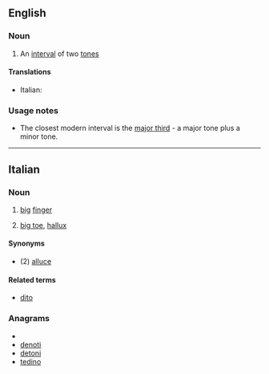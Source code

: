 ==English==

===Noun===
{{en-noun}}

# {{obsolete|music}} An [[interval]] of two [[tone]]s

====Translations====
{{trans-top|ditone}}
* Italian: {{t-|it|ditono|m}}
{{trans-mid}}
{{trans-bottom}}

===Usage notes===
* The closest modern interval is the [[major third]] - a major tone plus a minor tone.

----

==Italian==

===Noun===
{{it-noun|diton|m|e|i}}

# [[big]] [[finger]]
# {{familiar|lang=it}} [[big toe]], [[hallux]]

====Synonyms====
* (2) [[alluce]]

====Related terms====
* [[dito]]

===Anagrams===
* {{alphagram|deinot}}
* [[denoti#Italian|denoti]]
* [[detoni#Italian|detoni]]
* [[tedino#Italian|tedino]]